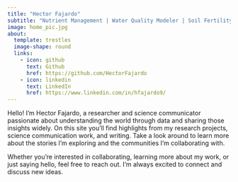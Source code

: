 ```yaml
---
title: "Hector Fajardo"
subtitle: "Nutrient Management | Water Quality Modeler | Soil Fertility"
image: home_pic.jpg
about:
  template: trestles
  image-shape: round
  links: 
    - icon: github
      text: Github
      href: https://github.com/HectorFajardo
    - icon: linkedin
      text: LinkedIn
      href: https://www.linkedin.com/in/hfajardo9/
---
```


Hello! I'm Hector Fajardo, a researcher and science communicator passionate about understanding the world through data and sharing those insights widely. On this site you'll find highlights from my research projects, science communication work, and writing. Take a look around to learn more about the stories I'm exploring and the communities I'm collaborating with.

Whether you're interested in collaborating, learning more about my work, or just saying hello, feel free to reach out. I'm always excited to connect and discuss new ideas.
